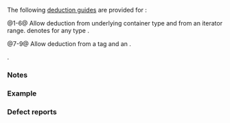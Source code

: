 {{title|deduction guides for {{tt|std::priority_queue}}}}
{{cpp/container/priority_queue/navbar}}
{{dcl begin}}
{{dcl header|queue}}
{{dcl|num=1|since=c++17|1=
template&lt; class Comp, class Container &gt;
priority_queue( Comp, Container )
    -&gt; priority_queue&lt;typename Container::value_type, Container, Comp&gt;;
}}
{{dcl|num=2|since=c++17|1=
template&lt; class InputIt,
          class Comp = std::less&lt;/*iter-value-type*/&lt;InputIt&gt;&gt;,
          class Container = std::vector&lt;/*iter-value-type*/&lt;InputIt&gt; &gt;
priority_queue( InputIt, InputIt, Comp = Comp(), Container = Container() )
    -&gt; priority_queue&lt;/*iter-value-type*/&lt;InputIt&gt;, Container, Comp&gt;;
}}
{{dcl|num=3|since=c++17|1=
template&lt; class Comp, class Container, class Alloc &gt;
priority_queue( Comp, Container, Alloc )
    -&gt; priority_queue&lt;typename Container::value_type, Container, Comp&gt;;
}}
{{dcl|num=4|since=c++17|
template&lt; class InputIt, class Alloc &gt;
priority_queue( InputIt, InputIt, Alloc )
    -&gt; priority_queue&lt;/*iter-value-type*/&lt;InputIt&gt;,
                      std::vector&lt;/*iter-value-type*/&lt;InputIt&gt;, Alloc&gt;,
                      std::less&lt;/*iter-value-type*/&lt;InputIt&gt;&gt;&gt;;
}}
{{dcl|num=5|since=c++17|
template&lt; class InputIt, class Comp, class Alloc &gt;
priority_queue( InputIt, InputIt, Comp, Alloc )
    -&gt; priority_queue&lt;/*iter-value-type*/&lt;InputIt&gt;,
                      std::vector&lt;/*iter-value-type*/&lt;InputIt&gt;, Alloc&gt;, Comp&gt;;
}}
{{dcl|num=6|since=c++17|
template&lt; class InputIt, class Comp, class Container, class Alloc &gt;
priority_queue( InputIt, InputIt, Comp, Container, Alloc )
    -&gt; priority_queue&lt;typename Container::value_type, Container, Comp&gt;;
}}
{{dcl|num=7|since=c++23|1=
template&lt; ranges::input_range R,
          class Comp = std::less&lt;ranges::range_value_t&lt;R&gt;&gt; &gt;
priority_queue( std::from_range_t, R&amp;&amp;, Comp = Comp() )
    -&gt; priority_queue&lt;ranges::range_value_t&lt;R&gt;,
                      std::vector&lt;ranges::range_value_t&lt;R&gt;&gt;, Comp&gt;;
}}
{{dcl|num=8|since=c++23|1=
template&lt; ranges::input_range R, class Comp, class Alloc &gt;
priority_queue( std::from_range_t, R&amp;&amp;, Comp, Alloc )
    -&gt; priority_queue&lt;ranges::range_value_t&lt;R&gt;,
                      std::vector&lt;ranges::range_value_t&lt;R&gt;, Alloc&gt;, Comp&gt;;
}}
{{dcl|num=9|since=c++23|1=
template&lt; ranges::input_range R, class Alloc &gt;
priority_queue( std::from_range_t, R&amp;&amp;, Alloc )
    -&gt; priority_queue&lt;ranges::range_value_t&lt;R&gt;,
                      std::vector&lt;ranges::range_value_t&lt;R&gt;, Alloc&gt;&gt;;
}}
{{dcl end}}

The following [[cpp/language/class template argument deduction|deduction guides]] are provided for {{lc|std::priority_queue}}:

@1-6@ Allow deduction from underlying container type and from an iterator range. {{c|/*iter-value-type*/&lt;It&gt;}} denotes {{c|typename std::iterator_traits&lt;It&gt;::value_type}} for any type {{tt|It}}.

@7-9@ Allow deduction from a {{ltt|cpp/ranges/from_range|std::from_range_t}} tag and an {{lc|std::ranges::input_range|input_range}}.

{{cpp/enable_if|plural=yes|
* {{tt|InputIt}} satisfies {{named req|InputIterator}},
* {{tt|Comp}} does not satisfy {{named req|Allocator}},
* {{tt|Container}} does not satisfy {{named req|Allocator}},
* {{rev inl|since=c++23|for overloads {{v|4,5}},}} {{tt|Alloc}} satisfies {{named req|Allocator}}, and
* for overloads {{v|3,6}}, {{c|std::uses_allocator_v&lt;Container, Alloc&gt;}} is {{c|true}}}}.

{{cpp/container/inputit_allocator_detection}}

===Notes===
{{ftm begin|std=yes|comment=yes}}
{{ftm|__cpp_lib_containers_ranges|[[cpp/ranges/to#container compatible range|Ranges-aware]] construction and insertion; overloads {{v|7-9}}|value=202202L|std=C++23}}
{{ftm end}}

===Example===
{{example
|code=
#include &lt;functional&gt;
#include &lt;iostream&gt;
#include &lt;queue&gt;
#include &lt;vector&gt;

int main()
{
    const std::vector&lt;int&gt; v = {1, 2, 3, 4};
    std::priority_queue pq1{std::greater&lt;int&gt;{}, v}; // deduces std::priority_queue&lt;
                                                     //     int, std::vector&lt;int&gt;,
                                                     //     std::greater&lt;int&gt;&gt;
    for (; !pq1.empty(); pq1.pop())
        std::cout &lt;&lt; pq1.top() &lt;&lt; ' ';
    std::cout &lt;&lt; '\n';

    std::priority_queue pq2{v.begin(), v.end()}; // deduces std::priority_queue&lt;int&gt;

    for (; !pq2.empty(); pq2.pop())
        std::cout &lt;&lt; pq2.top() &lt;&lt; ' ';
    std::cout &lt;&lt; '\n';
}
|output=
1 2 3 4
4 3 2 1
}}

===Defect reports===
{{dr list begin}}
{{dr list item|wg=lwg|dr=3506|std=C++17|before=deduction guides from iterator and allocator were missing|after=added}}
{{dr list end}}

{{langlinks|de|es|ja|ru|zh}}